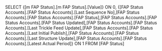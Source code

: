 SELECT {[m FAP Status].[m FAP Status].[Value]} ON 0, {[FAP Status Accounts].[FAP Status Accounts].[Last Sequence No],[FAP Status Accounts].[FAP Status Accounts].[FAP Status],[FAP Status Accounts].[FAP Status Accounts].[FAP Status Updated],[FAP Status Accounts].[FAP Status Accounts].[Last Trickle Feed Update],[FAP Status Accounts].[FAP Status Accounts].[Last Initial Publish],[FAP Status Accounts].[FAP Status Accounts].[Last Structure Update],[FAP Status Accounts].[FAP Status Accounts].[Latest Actual Period]} ON 1 FROM [FAP Status]
